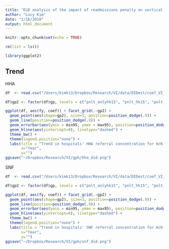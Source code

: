 ```yaml
---
title: "DiD analysis of the impact of readmissions penalty on vertical integration"
author: "Lucy Kim"
date: "1/16/2018"
output: html_document
---
```


```r
knitr::opts_chunk$set(echo = TRUE)

rm(list = ls())

library(ggplot2)
```

## Trend 
HHA
```r
df  <- read.csv("/Users/kimk13/Dropbox/Research/VI/data/DIDest/coef_VI_HHA.csv")

df$gp2 <- factor(df$gp, levels = c("pnlt_onlyhk15", "pnlt_hk15", "pnlt_nohk15"), labels=c("Penalized only for H/K", "Penalized for H/K", "Penalized for non H/K")) 

ggplot(df, aes(fy, coef)) + facet_grid(.~gp2) +
  geom_point(aes(shape=gp2), size=3, position=position_dodge(.9)) +
  geom_line(position=position_dodge(.9)) +
  geom_errorbar(aes(ymin = min95, ymax = max95), position=position_dodge(.9)) + 
  geom_hline(aes(yintercept=0), linetype="dashed") + 
  theme_bw() +
  theme(legend.position="none") +
  labs(title = "Trend in hospitals' HHA referral concentration for H/K patients by penalty status",
       x="Year",
       y="")
ggsave("~/Dropbox/Research/VI/gph/hha_did.png")

```

SNF
```r
df  <- read.csv("/Users/kimk13/Dropbox/Research/VI/data/DIDest/coef_VI_SNF.csv")

df$gp2 <- factor(df$gp, levels = c("pnlt_onlyhk15", "pnlt_hk15", "pnlt_nohk15"), labels=c("Penalized only for H/K", "Penalized for H/K", "Penalized for non H/K")) 

ggplot(df, aes(fy, coef)) + facet_grid(.~gp2) +
  geom_point(aes(shape=gp2), size=3, position=position_dodge(.9)) +
  geom_line(position=position_dodge(.9)) +
  geom_errorbar(aes(ymin = min95, ymax = max95), position=position_dodge(.9)) + 
  geom_hline(aes(yintercept=0), linetype="dashed") + 
  theme_bw() +
  theme(legend.position="none") +
  labs(title = "Trend in hospitals' SNF referral concentration for H/K patients by penalty status",
       x="Year",
       y="")
ggsave("~/Dropbox/Research/VI/gph/snf_did.png")
```
